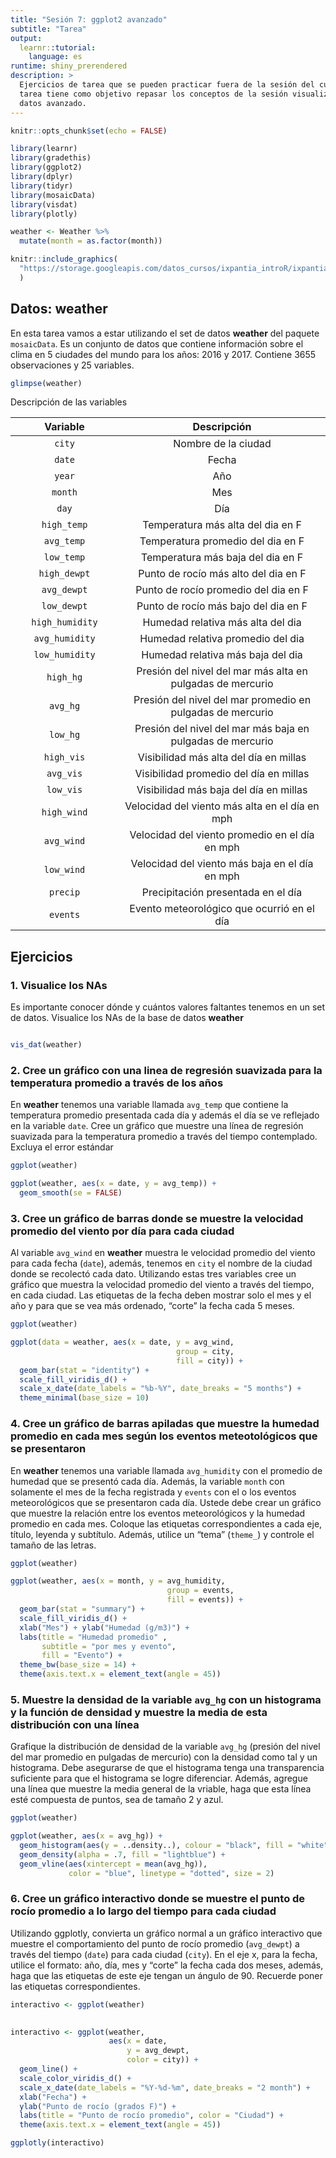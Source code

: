 ```yaml
---
title: "Sesión 7: ggplot2 avanzado"
subtitle: "Tarea"
output: 
  learnr::tutorial:
    language: es
runtime: shiny_prerendered
description: >
  Ejercicios de tarea que se pueden practicar fuera de la sesión del curso. Esta
  tarea tiene como objetivo repasar los conceptos de la sesión visualización de
  datos avanzado.
---
```


<style type="text/css">
@import url("https://storage.googleapis.com/datos_cursos/ixpantia_introR/intro_r.css");
</style>

<style>
@import url('https://fonts.googleapis.com/css2?family=Roboto+Mono&family=Roboto+Slab&family=Source+Sans+Pro:wght@300;400&display=swap');

@import url('https://fonts.googleapis.com/css2?family=Lato&display=swap');
</style> 

```r
knitr::opts_chunk$set(echo = FALSE)

library(learnr)
library(gradethis)
library(ggplot2)
library(dplyr)
library(tidyr)
library(mosaicData)
library(visdat)
library(plotly)

weather <- Weather %>% 
  mutate(month = as.factor(month))
```

```r
knitr::include_graphics(
  "https://storage.googleapis.com/datos_cursos/ixpantia_introR/ixpantia_logo.png"
  )  
```

## Datos: **weather**

En esta tarea vamos a estar utilizando el set de datos **weather** del paquete
`mosaicData`. Es un conjunto de datos que contiene información sobre el clima 
en 5 ciudades del mundo para los años: 2016 y 2017. Contiene 3655 observaciones 
y 25 variables.  

```r
glimpse(weather)
```

Descripción de las variables 

| Variable   | Descripción           |
|:----------:|:---------------------:|
| `city`     | Nombre de la ciudad |
| `date`  | Fecha |
| `year` | Año |
| `month` | Mes |
| `day` | Día |
| `high_temp` | Temperatura más alta del dia en F  |
| `avg_temp` | Temperatura promedio del dia en F  |
| `low_temp` | Temperatura más baja del dia en F  |
| `high_dewpt` | Punto de rocío más alto del dia en F  |
| `avg_dewpt` | Punto de rocío promedio del dia en F |
| `low_dewpt` | Punto de rocío más bajo del dia en F |
| `high_humidity` | Humedad relativa más alta del dia |
| `avg_humidity` | Humedad relativa promedio del dia |
| `low_humidity` | Humedad relativa más baja del dia |
| `high_hg` | Presión del nivel del mar más alta en pulgadas de mercurio |
| `avg_hg` | Presión del nivel del mar promedio en pulgadas de mercurio |
| `low_hg` | Presión del nivel del mar más baja en pulgadas de mercurio |
| `high_vis` | Visibilidad más alta del día en millas |
| `avg_vis` | Visibilidad promedio del día en millas |
| `low_vis` | Visibilidad más baja del día en millas |
| `high_wind` | Velocidad del viento más alta en el día en mph |
| `avg_wind` | Velocidad del viento promedio en el día en mph |
| `low_wind` | Velocidad del viento más baja en el día en mph
| `precip` | Precipitación presentada en el día |
| `events` | Evento meteorológico que ocurrió en el día |

## Ejercicios 

### 1. Visualice los NAs

Es importante conocer dónde y cuántos valores faltantes tenemos en un set de 
datos. Visualice los NAs de la base de datos **weather**

```r

```

```r
vis_dat(weather)
```

### 2. Cree un gráfico con una linea de regresión suavizada para la temperatura promedio a través de los años 
 
En **weather** tenemos una variable llamada `avg_temp` que contiene la 
temperatura promedio presentada cada día y además el día se ve reflejado en la
variable `date`. Cree un gráfico que muestre una línea de regresión suavizada 
para la temperatura promedio a través del tiempo contemplado. Excluya el error
estándar

```r
ggplot(weather)

```

```r
ggplot(weather, aes(x = date, y = avg_temp)) +
  geom_smooth(se = FALSE)
```

### 3. Cree un gráfico de barras donde se muestre la velocidad promedio del viento por día para cada ciudad 

Al variable `avg_wind` en **weather** muestra le velocidad promedio del viento 
para cada fecha (`date`), además, tenemos en `city` el nombre de la ciudad
donde se recolectó cada dato. Utilizando estas tres variables cree un gráfico 
que muestra la velocidad promedio del viento a través del tiempo, en cada 
ciudad. Las etiquetas de la fecha deben mostrar solo el mes y el año y para que 
se vea más ordenado, "corte" la fecha cada 5 meses.

```r
ggplot(weather)

```

```r
ggplot(data = weather, aes(x = date, y = avg_wind, 
                                     group = city,
                                     fill = city)) +
  geom_bar(stat = "identity") +
  scale_fill_viridis_d() +
  scale_x_date(date_labels = "%b-%Y", date_breaks = "5 months") +
  theme_minimal(base_size = 10)
```

### 4. Cree un gráfico de barras apiladas que muestre la humedad promedio en cada mes según los eventos meteotológicos que se presentaron

En **weather** tenemos una variable llamada `avg_humidity` con el promedio de humedad que se presentó cada día. Además, la variable `month` con solamente el
mes de la fecha registrada y `events` con el o los eventos meteorológicos que se presentaron cada día. Ustede debe crear un gráfico que muestre la relación entre 
los eventos meteorológicos y la humedad promedio en cada mes. Coloque las 
etiquetas correspondientes a cada eje, título, leyenda y subtítulo. Además,
utilice un "tema" (`theme_`) y controle el tamaño de las letras.

```r
ggplot(weather)

```

```r
ggplot(weather, aes(x = month, y = avg_humidity, 
                                   group = events,
                                   fill = events)) +
  geom_bar(stat = "summary") +
  scale_fill_viridis_d() +
  xlab("Mes") + ylab("Humedad (g/m3)") +
  labs(title = "Humedad promedio" ,
       subtitle = "por mes y evento", 
       fill = "Evento") +
  theme_bw(base_size = 14) +
  theme(axis.text.x = element_text(angle = 45))
```


### 5. Muestre la densidad de la variable `avg_hg` con un histograma y la función de densidad y muestre la media de esta distribución con una línea

Grafique la distribución de densidad de la variable `avg_hg` (presión del nivel
del mar promedio en pulgadas de mercurio) con la densidad como tal y un 
histograma. Debe asegurarse de que el histograma tenga una transparencia 
suficiente para que el histograma se logre diferenciar. Además, agregue una 
línea que muestre la media general de la vriable, haga que esta línea esté
compuesta de puntos, sea de tamaño 2 y azul. 

```r
ggplot(weather)

```

```r
ggplot(weather, aes(x = avg_hg)) +
  geom_histogram(aes(y = ..density..), colour = "black", fill = "white") +
  geom_density(alpha = .7, fill = "lightblue") +
  geom_vline(aes(xintercept = mean(avg_hg)),
             color = "blue", linetype = "dotted", size = 2)
```

### 6. Cree un gráfico interactivo donde se muestre el punto de rocío promedio a lo largo del tiempo para cada ciudad 

Utilizando ggplotly, convierta un gráfico normal a un gráfico interactivo que
muestre el comportamiento del punto de rocío promedio (`avg_dewpt`) a través del
tiempo (`date`) para cada ciudad (`city`). En el eje x, para la fecha, utilice 
el formato: año, día, mes y "corte" la fecha cada dos meses, además, haga que 
las etiquetas de este eje tengan un ángulo de 90. Recuerde poner las etiquetas
correspondientes.

```r
interactivo <- ggplot(weather)
                      
```

```r
interactivo <- ggplot(weather,
                      aes(x = date,
                          y = avg_dewpt, 
                          color = city)) +
  geom_line() +
  scale_color_viridis_d() +
  scale_x_date(date_labels = "%Y-%d-%m", date_breaks = "2 month") +
  xlab("Fecha") + 
  ylab("Punto de rocío (grados F)") +
  labs(title = "Punto de rocío promedio", color = "Ciudad") +
  theme(axis.text.x = element_text(angle = 45))

ggplotly(interactivo)
```

